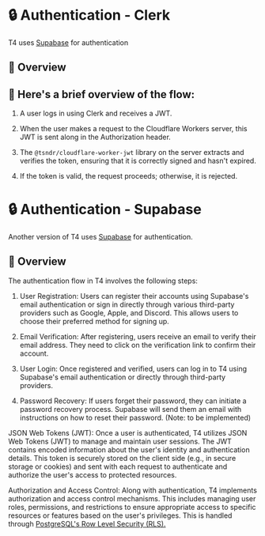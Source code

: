 # 🔒 Authentication - Clerk

T4 uses [Supabase](https://supabase.com/docs/guides/auth) for authentication

## 🔭 Overview

## 🌊 Here's a brief overview of the flow:

1. A user logs in using Clerk and receives a JWT.

2. When the user makes a request to the Cloudflare Workers server, this JWT is sent along in the Authorization header.

3. The `@tsndr/cloudflare-worker-jwt` library on the server extracts and verifies the token, ensuring that it is correctly signed and hasn't expired.

4. If the token is valid, the request proceeds; otherwise, it is rejected.

# 🔒 Authentication - Supabase

Another version of T4 uses [Supabase](https://supabase.com/docs/guides/auth) for authentication.

## 🔭 Overview

The authentication flow in T4 involves the following steps:

1. User Registration: Users can register their accounts using Supabase's email authentication
   or sign in directly through various third-party providers such as Google, Apple, and Discord.
   This allows users to choose their preferred method for signing up.

2. Email Verification: After registering, users receive an email to verify their email address.
   They need to click on the verification link to confirm their account.

3. User Login: Once registered and verified, users can log in to T4 using Supabase's email authentication
   or directly through third-party providers.

4. Password Recovery: If users forget their password, they can initiate a
   password recovery process. Supabase will send them an email with
   instructions on how to reset their password. (Note: to be implemented)

JSON Web Tokens (JWT): Once a user is authenticated, T4 utilizes JSON Web Tokens (JWT)
to manage and maintain user sessions. The JWT contains encoded information about the
user's identity and authentication details. This token is securely stored on the
client side (e.g., in secure storage or cookies) and sent with each request to
authenticate and authorize the user's access to protected resources.

Authorization and Access Control: Along with authentication, T4 implements authorization and
access control mechanisms. This includes managing user roles, permissions, and restrictions
to ensure appropriate access to specific resources or features based on the user's privileges.
This is handled through [PostgreSQL's Row Level Security (RLS).](https://www.postgresql.org/docs/current/ddl-rowsecurity.html)
